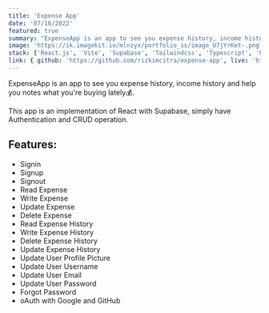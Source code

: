 ```yaml
---
title: 'Expense App'
date: '07/16/2022'
featured: true
summary: "ExpenseApp is an app to see you expense history, income history and help you notes what you're buying lately💰"
image: 'https://ik.imagekit.io/mlnzyx/portfolio_ss/image_U7jYrKet-.png?ik-sdk-version=javascript-1.4.3&updatedAt=1660296476344'
stack: ['React.js', 'Vite', 'Supabase', 'Tailwindcss', 'Typescript', 'Framer Motion']
link: { github: 'https://github.com/rizkimcitra/expense-app', live: 'https://expp-tracker.vercel.app/' }
---
```


ExpenseApp is an app to see you expense history, income history and help you notes what you're buying lately💰.

This app is an implementation of React with Supabase, simply have Authentication and CRUD operation.

## Features:

- Signin
- Signup
- Signout
- Read Expense
- Write Expense
- Update Expense
- Delete Expense
- Read Expense History
- Write Expense History
- Delete Expense History
- Update Expense History
- Update User Profile Picture
- Update User Username
- Update User Email
- Update User Password
- Forgot Password
- oAuth with Google and GitHub
